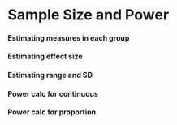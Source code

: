 # Sample Size and Power

####	Estimating measures in each group

####	Estimating effect size

####	Estimating range and SD

####	Power calc for continuous

####	Power calc for proportion
